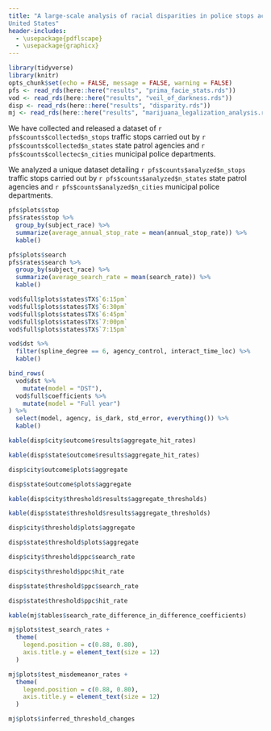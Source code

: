 ```yaml
---
title: "A large-scale analysis of racial disparities in police stops across the
United States"
header-includes:
  - \usepackage{pdflscape}
  - \usepackage{graphicx}
---
```


```r
library(tidyverse)
library(knitr)
opts_chunk$set(echo = FALSE, message = FALSE, warning = FALSE)
pfs <- read_rds(here::here("results", "prima_facie_stats.rds"))
vod <- read_rds(here::here("results", "veil_of_darkness.rds"))
disp <- read_rds(here::here("results", "disparity.rds"))
mj <- read_rds(here::here("results", "marijuana_legalization_analysis.rds"))
```

\begin{center}
\section{Basic Numbers}
\end{center}

We have collected and released a dataset of 
`r pfs$counts$collected$n_stops` traffic stops carried out by 
`r pfs$counts$collected$n_states` state patrol agencies and 
`r pfs$counts$collectec$n_cities` municipal police departments.

We analyzed a unique dataset detailing 
`r pfs$counts$analyzed$n_stops` traffic stops carried out by 
`r pfs$counts$analyzed$n_states` state patrol agencies and 
`r pfs$counts$analyzed$n_cities` municipal police departments.

\begin{center}
\section{Prima Facie Stats}
\end{center}

```r
pfs$plots$stop
pfs$rates$stop %>% 
  group_by(subject_race) %>%
  summarize(average_annual_stop_rate = mean(annual_stop_rate)) %>%
  kable()
```

```r
pfs$plots$search
pfs$rates$search %>% 
  group_by(subject_race) %>%
  summarize(average_search_rate = mean(search_rate)) %>%
  kable()
```


\newpage
\begin{center}
\section{Veil of Darkness}
\end{center}

```r
vod$full$plots$states$TX$`6:15pm`
vod$full$plots$states$TX$`6:30pm`
vod$full$plots$states$TX$`6:45pm`
vod$full$plots$states$TX$`7:00pm`
vod$full$plots$states$TX$`7:15pm`
```

```r
vod$dst %>% 
  filter(spline_degree == 6, agency_control, interact_time_loc) %>% 
  kable()
```

```r
bind_rows(
  vod$dst %>%
    mutate(model = "DST"),
  vod$full$coefficients %>%
    mutate(model = "Full year")
) %>%
  select(model, agency, is_dark, std_error, everything()) %>%
  kable()
```


\newpage

\begin{center}
\section{Search Disparity Analysis}
\end{center}

\begin{center}
\subsection{Outcome test results}
\end{center}

```r
kable(disp$city$outcome$results$aggregate_hit_rates)
```
```r
kable(disp$state$outcome$results$aggregate_hit_rates)
```
\newpage
```r
disp$city$outcome$plots$aggregate
```
```r
disp$state$outcome$plots$aggregate
```

\begin{center}
\subsection{Threshold test results}
\end{center}
```r
kable(disp$city$threshold$results$aggregate_thresholds)
```
```r
kable(disp$state$threshold$results$aggregate_thresholds)
```
\newpage
```r
disp$city$threshold$plots$aggregate
```
```r
disp$state$threshold$plots$aggregate
```
\newpage
```r
disp$city$threshold$ppc$search_rate
```
```r
disp$city$threshold$ppc$hit_rate
```
\newpage
```r
disp$state$threshold$ppc$search_rate
```
```r
disp$state$threshold$ppc$hit_rate
```
\newpage

\begin{center}
\section{Marijuana Legalization Analysis}
\end{center}
```r
kable(mj$tables$search_rate_difference_in_difference_coefficients)
```

\newpage
```r
mj$plots$test_search_rates +
  theme(
    legend.position = c(0.88, 0.80),
    axis.title.y = element_text(size = 12)
  )
```


```r
mj$plots$test_misdemeanor_rates +
  theme(
    legend.position = c(0.88, 0.80),
    axis.title.y = element_text(size = 12)
  )
```


```r
mj$plots$inferred_threshold_changes
```


<!-- # ```{r save_mj_control_search_rates} -->
<!-- # # NOTE: have to save the file to the tmp directory because landscape doesn't -->
<!-- # # work with r execution blocks -->
<!-- # library(ggplot2) -->
<!-- # ggsave( -->
<!-- #   "/tmp/mj_control_search_rates.png", -->
<!-- #   mj$plots$control_search_rates, -->
<!-- #   height = 6, -->
<!-- #   width = 11 -->
<!-- # ) -->
<!-- # ``` -->
<!-- \begin{landscape} -->
<!-- \includegraphics{/tmp/mj_control_search_rates.png} -->
<!-- \end{landscape} -->
